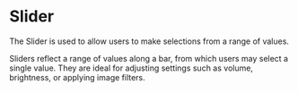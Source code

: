 # Slider

The Slider is used to allow users to make selections from a range of values.

Sliders reflect a range of values along a bar, from which users may select a
single value. They are ideal for adjusting settings such as volume, brightness,
or applying image filters.
